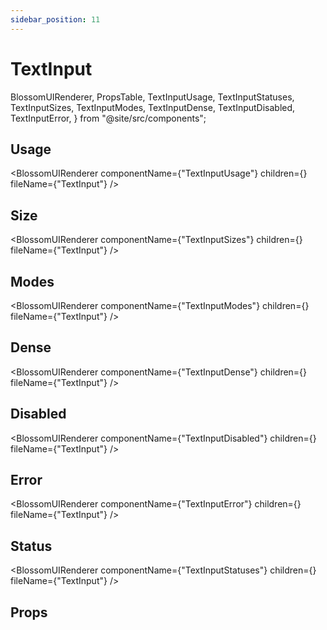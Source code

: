 ```yaml
---
sidebar_position: 11
---
```


# TextInput

  BlossomUIRenderer,
  PropsTable,
  TextInputUsage,
  TextInputStatuses,
  TextInputSizes,
  TextInputModes,
  TextInputDense,
  TextInputDisabled,
  TextInputError,
} from "@site/src/components";

## Usage

<BlossomUIRenderer
  componentName={"TextInputUsage"}
  children={<TextInputUsage />}
  fileName={"TextInput"}
/>

## Size

<BlossomUIRenderer
  componentName={"TextInputSizes"}
  children={<TextInputSizes />}
  fileName={"TextInput"}
/>

## Modes

<BlossomUIRenderer
  componentName={"TextInputModes"}
  children={<TextInputModes />}
  fileName={"TextInput"}
/>

## Dense

<BlossomUIRenderer
  componentName={"TextInputDense"}
  children={<TextInputDense />}
  fileName={"TextInput"}
/>

## Disabled

<BlossomUIRenderer
  componentName={"TextInputDisabled"}
  children={<TextInputDisabled />}
  fileName={"TextInput"}
/>

## Error

<BlossomUIRenderer
  componentName={"TextInputError"}
  children={<TextInputError />}
  fileName={"TextInput"}
/>

## Status

<BlossomUIRenderer
  componentName={"TextInputStatuses"}
  children={<TextInputStatuses />}
  fileName={"TextInput"}
/>

## Props

<PropsTable componentName="TextInput" />
